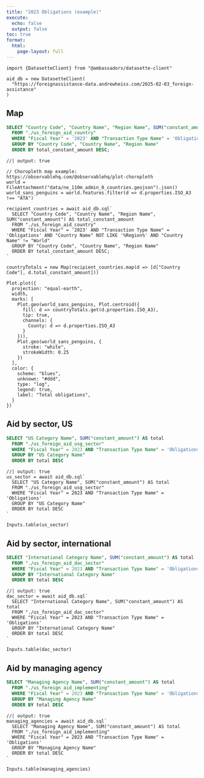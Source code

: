 ```yaml
---
title: "2023 Obligations (example)"
execute:
  echo: false
  output: false
toc: true
format:
  html: 
    page-layout: full
---
```


```ojs
import {DatasetteClient} from "@ambassadors/datasette-client"

aid_db = new DatasetteClient(
  "https://foreignassistance-data.andrewheiss.com/2025-02-03_foreign-assistance"
)
```

## Map

```.sql
SELECT "Country Code", "Country Name", "Region Name", SUM("constant_amount") AS total_constant_amount
  FROM "./us_foreign_aid_country"
  WHERE "Fiscal Year" = '2023' AND "Transaction Type Name" = 'Obligations' AND "Country Name" NOT LIKE '%Region%' AND "Country Name" != "World"
  GROUP BY "Country Code", "Country Name", "Region Name"
  ORDER BY total_constant_amount DESC;
```

```ojs
//| output: true

// Choropleth map example: https://observablehq.com/@observablehq/plot-choropleth
world = FileAttachment("data/ne_110m_admin_0_countries.geojson").json()
world_sans_penguins = world.features.filter(d => d.properties.ISO_A3 !== "ATA")

recipient_countries = await aid_db.sql`
  SELECT "Country Code", "Country Name", "Region Name", SUM("constant_amount") AS total_constant_amount
  FROM "./us_foreign_aid_country"
  WHERE "Fiscal Year" = '2023' AND "Transaction Type Name" = 'Obligations' AND "Country Name" NOT LIKE '%Region%' AND "Country Name" != "World"
  GROUP BY "Country Code", "Country Name", "Region Name"
  ORDER BY total_constant_amount DESC;
`

countryTotals = new Map(recipient_countries.map(d => [d["Country Code"], d.total_constant_amount]))

Plot.plot({
  projection: "equal-earth",
  width,
  marks: [
    Plot.geo(world_sans_penguins, Plot.centroid({
      fill: d => countryTotals.get(d.properties.ISO_A3),
      tip: true,
      channels: {
        County: d => d.properties.ISO_A3
      }
    })),
    Plot.geo(world_sans_penguins, {
      stroke: "white",
      strokeWidth: 0.25
    })
  ],
  color: {
    scheme: "blues",
    unknown: "#ddd",
    type: "log", 
    legend: true,
    label: "Total obligations", 
  }
})
```

## Aid by sector, US

```.sql
SELECT "US Category Name", SUM("constant_amount") AS total
  FROM "./us_foreign_aid_usg_sector"
  WHERE "Fiscal Year" = 2023 AND "Transaction Type Name" = 'Obligations'
  GROUP BY "US Category Name"
  ORDER BY total DESC
```

```ojs
//| output: true
us_sector = await aid_db.sql`
  SELECT "US Category Name", SUM("constant_amount") AS total
  FROM "./us_foreign_aid_usg_sector"
  WHERE "Fiscal Year" = 2023 AND "Transaction Type Name" = 'Obligations'
  GROUP BY "US Category Name"
  ORDER BY total DESC
`

Inputs.table(us_sector)
```

## Aid by sector, international

```.sql
SELECT "International Category Name", SUM("constant_amount") AS total
  FROM "./us_foreign_aid_dac_sector"
  WHERE "Fiscal Year" = 2023 AND "Transaction Type Name" = 'Obligations'
  GROUP BY "International Category Name"
  ORDER BY total DESC
```

```ojs
//| output: true
dac_sector = await aid_db.sql`
  SELECT "International Category Name", SUM("constant_amount") AS total
  FROM "./us_foreign_aid_dac_sector"
  WHERE "Fiscal Year" = 2023 AND "Transaction Type Name" = 'Obligations'
  GROUP BY "International Category Name"
  ORDER BY total DESC
`

Inputs.table(dac_sector)
```

## Aid by managing agency

```.sql
SELECT "Managing Agency Name", SUM("constant_amount") AS total
  FROM "./us_foreign_aid_implementing"
  WHERE "Fiscal Year" = 2023 AND "Transaction Type Name" = 'Obligations'
  GROUP BY "Managing Agency Name"
  ORDER BY total DESC
```

```ojs
//| output: true
managing_agencies = await aid_db.sql`
  SELECT "Managing Agency Name", SUM("constant_amount") AS total
  FROM "./us_foreign_aid_implementing"
  WHERE "Fiscal Year" = 2023 AND "Transaction Type Name" = 'Obligations'
  GROUP BY "Managing Agency Name"
  ORDER BY total DESC
`

Inputs.table(managing_agencies)
```
